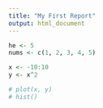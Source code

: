 ```yaml
---
title: "My First Report"
output: html_document
---
```

```r
he <- 5
nums <- c(1, 2, 3, 4, 5)

x <- -10:10
y <- x^2

# plot(x, y)
# hist()
```
